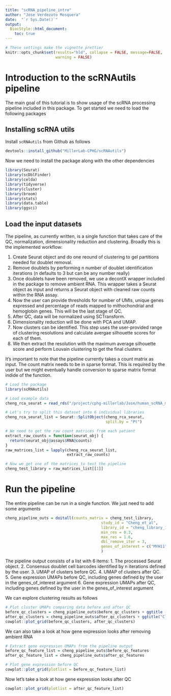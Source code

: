 ```yaml
---
title: "scRNA_pipeline_intro"
author: "Jose Verdezoto Mosquera"
date:  "`r Sys.Date()`"
output:
  BiocStyle::html_document:
    toc: true
---
```


```r
# These settings make the vignette prettier
knitr::opts_chunk$set(results="hld", collapse = FALSE, message=FALSE, 
                      warning = FALSE)
```

# Introduction to the scRNAutils pipeline 

The main goal of this tutorial is to show usage of the scRNA processing pipeline included in this package. To get started we need to load the following packages


## Installing scRNA utils

Install `scRNAutils` from Github as follows
```r
devtools::install_github("MillerLab-CPHG/scRNAutils")
```

Now we need to install the package along with the other dependencies

```r
library(Seurat)
library(scDblFinder)
library(celda)
library(tidyverse)
library(cluster)
library(broom)
library(stats)
library(data.table)
library(ggsci)
```

## Load the input datasets

The pipeline, as currently written, is a single function that takes care of the QC, normalization, dimensionality reduction and clustering. Broadly this is the implemented workflow:

  1. Create Seurat object and do one reound of clustering to gel partitions needed for doublet removal.
  2. Remove doublets by performing n number of doublet identification iterations (n defaults to 3 but can be any number really)
  3. Once doublets have been removed, we use a decontX wrapper included in the package to remove ambient RNA. This wrapper takes a Seurat object as input and           returns a Seurat object with cleaned raw counts within the RNA assay.
  4. Now the user can provide thresholds for number of UMIs, unique genes expressed and percentage of reads mapped to mithochondrial and hemoglobin genes. This         will be the last stage of QC. 
  5. After QC, data will be normalized using SCTransform.
  6. Dimensionality reduction will be done with PCA and UMAP.
  7. Now clusters can be identified. This step uses the user-provided range of clustering resolutions and calculate avergae silhouette scores for each of them.
  8. We then extract the resolution with the maximum average silhouette score and perform Louvain clustering to get the final clusters.  

It's important to note that the pipeline currently takes a count matrix as input. The count matrix needs to be in sparse format. This is required by the user but we might eventually handle conversion to sparse matrix format indide of the function. 

``` r
# Load the package
library(scRNAutils)

# Load example data
cheng_rca_seurat = read_rds("/project/cphg-millerlab/Jose/human_scRNA_meta_analysis/scRNA_raw_matrices/Cheng_human_RCA_scRNA_data/RCA.rds")

# Let's try to split this dataset into 6 individual libraries
cheng_rca_seurat_list = Seurat::SplitObject(cheng_rca_seurat, 
                                            split.by = "Pt")

# We need to get the raw count matrices from each patient
extract_raw_counts = function(seurat_obj) { 
  return(seurat_obj@assays$RNA@counts)
}
raw_matrices_list = lapply(cheng_rca_seurat_list, 
                           extract_raw_counts)

# Now we get one of the matrices to test the pipeline
cheng_test_library = raw_matrices_list[[1]]


```

# Run the pipeline

The entire pipeline can be run in a single function. We just need to add some arguments 

``` r

cheng_pipeline_outs = doitall(counts_matrix = cheng_test_library,
                                          study_id = "Cheng_et_al", 
                                          library_id = "cheng_library_1", 
                                          min_res = 0.3, 
                                          max_res = 1.6, 
                                          dbl_remove_iter = 3, 
                                          genes_of_interest = c("MYH11", "LMOD1", "LTBP1", "CRTAC1", "IGFBP3", "FN1")
                                          )

```

The pipeline output consists of a list with 6 items:
  1. The processed Seurat object.
  2. Consensus doublet cell barcodes identified by n iterations defined by the user. 
  3. UMAP of clusters before QC.
  4. UMAP of clusters after QC.
  5. Gene expression UMAPs before QC, including genes defined by the user in the genes_of_interest argument
  6. Gene expression UMAPs after QC, including genes defined by the user in the genes_of_interest argument
  
We can explore clustering results as follows

```r

# Plot cluster UMAPs comparing data before and after QC
before_qc_clusters = cheng_pipeline_outs$before_qc_clusters + ggtitle ("Clusters before QC") + custom_theme() + miller_discrete_scale()
after_qc_clusters = cheng_pipeline_outs$after_qc_clusters + ggtitle("Clusters after QC") + custom_theme() + miller_discrete_scale()
cowplot::plot_grid(before_qc_clusters, after_qc_clusters)


```

We can also take a look at how gene expression looks after removing ambient RNA

```r

# Extract gene expression UMAPs from the pipeline output
before_qc_feature_list = cheng_pipeline_outs$before_qc_features
after_qc_feature_list = cheng_pipeline_outs$after_qc_features

# Plot gene expression before QC
cowplot::plot_grid(plotlist = before_qc_feature_list)


```

Now let's take a look at how gene expression looks after QC

```r

cowplot::plot_grid(plotlist = after_qc_feature_list)

```



